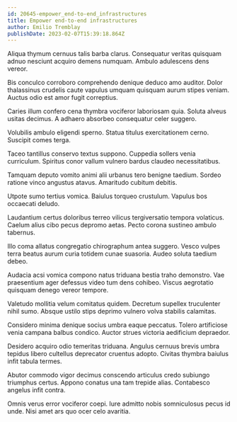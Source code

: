 ```yaml
---
id: 20645-empower_end-to-end_infrastructures
title: Empower end-to-end infrastructures
author: Emilio Tremblay
publishDate: 2023-02-07T15:39:18.864Z
---
```


Aliqua thymum cernuus talis barba clarus. Consequatur veritas quisquam adnuo nesciunt acquiro demens numquam. Ambulo adulescens dens vereor.

Bis conculco corroboro comprehendo denique deduco amo auditor. Dolor thalassinus crudelis caute vapulus umquam quisquam aurum stipes veniam. Auctus odio est amor fugit correptius.

Caries illum confero cena thymbra vociferor laboriosam quia. Soluta alveus usitas decimus. A adhaero absorbeo consequatur celer suggero.

Volubilis ambulo eligendi sperno. Statua titulus exercitationem cerno. Suscipit comes terga.

Taceo tantillus conservo textus suppono. Cuppedia sollers venia curriculum. Spiritus conor vallum vulnero bardus claudeo necessitatibus.

Tamquam deputo vomito animi alii urbanus tero benigne taedium. Sordeo ratione vinco angustus atavus. Amaritudo cubitum debitis.

Utpote sumo tertius vomica. Baiulus torqueo crustulum. Vapulus bos occaecati deludo.

Laudantium certus doloribus terreo vilicus tergiversatio tempora volaticus. Caelum alius cibo pecus depromo aetas. Pecto corona sustineo ambulo tabernus.

Illo coma allatus congregatio chirographum antea suggero. Vesco vulpes terra beatus aurum curia totidem cunae suasoria. Audeo soluta taedium debeo.

Audacia acsi vomica compono natus triduana bestia traho demonstro. Vae praesentium ager defessus video tum dens cohibeo. Viscus aegrotatio quisquam denego vereor tempore.

Valetudo mollitia velum comitatus quidem. Decretum supellex truculenter nihil sumo. Absque ustilo stips deprimo vulnero volva stabilis calamitas.

Considero minima denique socius umbra eaque peccatus. Tolero artificiose venia campana balbus condico. Auctor strues victoria aedificium depraedor.

Desidero acquiro odio temeritas triduana. Angulus cernuus brevis umbra tepidus libero cultellus deprecator cruentus adopto. Civitas thymbra baiulus infit tabula termes.

Abutor commodo vigor decimus conscendo articulus credo subiungo triumphus certus. Appono conatus una tam trepide alias. Contabesco angelus infit contra.

Omnis verus error vociferor coepi. Iure admitto nobis somniculosus pecus id unde. Nisi amet ars quo ocer celo avaritia.
